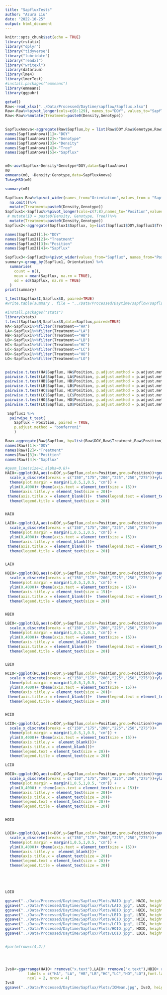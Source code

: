 ```yaml
---
title: "SapfluxTests"
author: "Azura Liu"
date: "2022-10-25"
output: html_document
---
```


```r
knitr::opts_chunk$set(echo = TRUE)
library(rstatix)
library("dplyr")
library("tidyverse")
library("lubridate")
library("readxl")
library("writexl")
library(datarium)
library(lme4)
library(lmerTest)
#install.packages("emmeans")
library(emmeans)
library(ggpubr)

getwd()
Raw<-read_xlsx("../Data/Processed/Daytime/sapflow/Sapflux.xlsx")
Raw<-Raw%>%pivot_longer(cols=c(8:129), names_to="DOY", values_to="Sapflux")
Raw<-Raw%>%mutate(Treatment=paste0(Density,Genotype))
  

```

```r
SapfluxAnova<-aggregate(Raw$Sapflux,by = list(Raw$DOY,Raw$Genotype,Raw$Density,Raw$Tree), FUN = sum)
names(SapfluxAnova)[1]<-"DOY"
names(SapfluxAnova)[2]<-"Genotype"
names(SapfluxAnova)[3]<-"Density"
names(SapfluxAnova)[4]<-"Tree"
names(SapfluxAnova)[5]<-"Sapflux"


m0<-aov(Sapflux~Density*Genotype*DOY,data=SapfluxAnova)
m0
emmeans(m0, ~Density:Genotype,data=SapfluxAnova)
TukeyHSD(m0)

summary(m0)
```




```r
Sapflux<-Raw%>%pivot_wider(names_from="Orientation",values_from = "Sapflux")%>%
  na.omit()%>%
  mutate(Treatment=paste0(Density,Genotype))
Sapflux1<-Sapflux%>%pivot_longer(cols=c(7:8),names_to="Position",values_to="Sapflux")%>%
 # mutate(ID = paste0(Density, Genotype, Tree))%>%
  mutate(Treatment=paste0(Density,Genotype))
Sapflux2<-aggregate(Sapflux1$Sapflux, by=list(Sapflux1$DOY,Sapflux1$Treatment,Sapflux1$Position),mean)

names(Sapflux2)[1]<-"DOY"
names(Sapflux2)[2]<-"Treatment"
names(Sapflux2)[3]<-"Position"
names(Sapflux2)[4]<-"Sapflux"

Sapflux3<-Sapflux2%>%pivot_wider(values_from="Sapflux", names_from="Position")
summary<-group_by(Sapflux1, Orientation) %>%
  summarise(
    count = n(),
    mean = mean(Sapflux, na.rm = TRUE),
    sd = sd(Sapflux, na.rm = TRUE)
  )
print(summary)

t_test(Sapflux$I,Sapflux$O, paired=TRUE)
#write.table(summary , file = "../Data/Processed/Daytime/sapflow/sapfluxsummary.csv")
```

```r
#install.packages("stats")
library(stats)
t.test(Sapflux$N,Sapflux$S,data=Sapflux,paired=TRUE)
HA<-Sapflux1%>%filter(Treatment=="HA")
LA<-Sapflux1%>%filter(Treatment=="LA")
HB<-Sapflux1%>%filter(Treatment=="HB")
LB<-Sapflux1%>%filter(Treatment=="LB")
HC<-Sapflux1%>%filter(Treatment=="HC")
LC<-Sapflux1%>%filter(Treatment=="LC")
HO<-Sapflux1%>%filter(Treatment=="HO")
LO<-Sapflux1%>%filter(Treatment=="LO")


pairwise.t.test(HA$Sapflux, HA$Position, p.adjust.method = p.adjust.methods,paired=TRUE)
pairwise.t.test(LA$Sapflux, LA$Position, p.adjust.method = p.adjust.methods,paired=TRUE)
pairwise.t.test(HB$Sapflux, HB$Position, p.adjust.method = p.adjust.methods,paired=TRUE)
pairwise.t.test(LB$Sapflux, LB$Position, p.adjust.method = p.adjust.methods,paired=TRUE)
pairwise.t.test(HC$Sapflux, HC$Position, p.adjust.method = p.adjust.methods,paired=TRUE)
pairwise.t.test(LC$Sapflux, LC$Position, p.adjust.method = p.adjust.methods,paired=TRUE)
pairwise.t.test(HO$Sapflux, HO$Position, p.adjust.method = p.adjust.methods,paired=TRUE)
pairwise.t.test(LO$Sapflux, LO$Position, p.adjust.method = p.adjust.methods,paired=TRUE)

```


```r
 Sapflux1 %>%
  pairwise_t_test(
    Sapflux ~ Position, paired = TRUE,
    p.adjust.method = "bonferroni"
    )


```



```r
Raw<-aggregate(Raw$Sapflux, by=list(Raw$DOY,Raw$Treatment,Raw$Position),mean)
names(Raw)[1]<-"DOY"
names(Raw)[2]<-"Treatment"
names(Raw)[3]<-"Position"
names(Raw)[4]<-"Sapflux"
```
```r


#geom_line(size=1,alpha=0.8)+
HAIO<-ggplot(HA,aes(x=DOY,y=Sapflux,color=Position,group=Position))+geom_point(size=2)+geom_line(size=1,alpha=0.8)+
  scale_x_discrete(breaks = c("150","175","200","225","250","275"))+ylab("Sapflux(g/cm^2/s)")+
  theme(plot.margin = margin(1,0.5,1,0.5, "cm")) +
  ylim(0,4000)+ theme(axis.text = element_text(size = 15))+
  theme(axis.title.y = element_text(size = 20))+ 
 theme(axis.title.x = element_blank())+  theme(legend.text = element_text(size = 20))+ 
  theme(legend.title = element_text(size = 20))


HAIO

LAIO<-ggplot(LA,aes(x=DOY,y=Sapflux,color=Position,group=Position))+geom_point(size=2)+geom_line(size=1,alpha=0.8)+
  scale_x_discrete(breaks = c("150","175","200","225","250","275"))+
  theme(plot.margin = margin(1,0.5,1,0.5, "cm")) +
  ylim(0,4000)+ theme(axis.text = element_text(size = 15))+
  theme(axis.title.y = element_blank())+ 
 theme(axis.title.x = element_blank())+  theme(legend.text = element_text(size = 20))+ 
  theme(legend.title = element_text(size = 20))


LAIO

HBIO<-ggplot(HB,aes(x=DOY,y=Sapflux,color=Position,group=Position))+geom_point(size=2)+geom_line(size=1,alpha=0.8)+
  scale_x_discrete(breaks = c("150","175","200","225","250","275"))+ ylab("Sapflux(g/cm^2/s)")+
  theme(plot.margin = margin(1,0.5,1,0.5, "cm")) +
  ylim(0,4000)+ theme(axis.text = element_text(size = 15))+
  theme(axis.title.y = element_text(size = 15))+ 
 theme(axis.title.x = element_blank())+  theme(legend.text = element_text(size = 20))+ 
  theme(legend.title = element_text(size = 20))


HBIO

LBIO<-ggplot(LB,aes(x=DOY,y=Sapflux,color=Position,group=Position))+geom_point(size=2)+geom_line(size=1,alpha=0.8)+
  scale_x_discrete(breaks = c("150","175","200","225","250","275"))+
  theme(plot.margin = margin(1,0.5,1,0.5, "cm")) +
  ylim(0,4000)+ theme(axis.text = element_text(size = 15))+
  theme(axis.title.y =  element_blank())+ 
 theme(axis.title.x = element_blank())+  theme(legend.text = element_text(size = 20))+ 
  theme(legend.title = element_text(size = 20))


LBIO

HCIO<-ggplot(HC,aes(x=DOY,y=Sapflux,color=Position,group=Position))+geom_point(size=2)+geom_line(size=1,alpha=0.8)+
  scale_x_discrete(breaks = c("150","175","200","225","250","275"))+ylab("Sapflux(g/cm^2/s)")+
  theme(plot.margin = margin(1,0.5,1,0.5, "cm")) +
  ylim(0,4000)+ theme(axis.text = element_text(size = 15))+
  theme(axis.title.y = element_text(size = 20))+ 
 theme(axis.title.x = element_blank())+  theme(legend.text = element_text(size = 20))+ 
  theme(legend.title = element_text(size = 20))


HCIO

LCIO<-ggplot(LC,aes(x=DOY,y=Sapflux,color=Position,group=Position))+geom_point(size=2)+geom_line(size=1,alpha=0.8)+
  scale_x_discrete(breaks = c("150","175","200","225","250","275"))+
  theme(plot.margin = margin(1,0.5,1,0.5, "cm")) +
  ylim(0,4000)+ theme(axis.text = element_text(size = 15))+
  theme(axis.title.y =  element_blank())+ 
  theme(axis.title.x = element_blank())+
  theme(legend.text = element_text(size = 20))+ 
  theme(legend.title = element_text(size = 20))

LCIO

HOIO<-ggplot(HO,aes(x=DOY,y=Sapflux,color=Position,group=Position))+geom_point(size=2)+geom_line(size=1,alpha=0.8)+
  scale_x_discrete(breaks = c("150","175","200","225","250","275"))+ylab("Sapflux(g/cm^2/s)")+
  theme(plot.margin = margin(1,0.5,1,0.5, "cm")) +
  ylim(0,4000) + theme(axis.text = element_text(size = 15))+
  theme(axis.title.y = element_text(size = 20))+ 
  theme(axis.title.x = element_text(size = 20))+
  theme(legend.text = element_text(size = 20))+ 
  theme(legend.title = element_text(size = 20))


HOIO


LOIO<-ggplot(LO,aes(x=DOY,y=Sapflux,color=Position,group=Position))+geom_point(size=2)+geom_line(size=1,alpha=0.8)+
  scale_x_discrete(breaks = c("150","175","200","225","250","275"))+
  theme(plot.margin = margin(1,0.5,1,0.5, "cm")) +
  ylim(0,4000)+ theme(axis.text = element_text(size = 15))+
  theme(axis.title.y =  element_blank())+ 
  theme(axis.title.x = element_text(size = 20))+
  theme(legend.text = element_text(size = 20))+ 
  theme(legend.title = element_text(size = 20))





LOIO

```

```r
ggsave("../Data/Processed/Daytime/Sapflux/Plots/HAIO.jpg", HAIO, height = 7, width = 10, units = "in", dpi = 500)
ggsave("../Data/Processed/Daytime/Sapflux/Plots/LAIO.jpg", LAIO, height = 7, width = 10, units = "in", dpi = 500)
ggsave("../Data/Processed/Daytime/Sapflux/Plots/HBIO.jpg", HBIO, height = 7, width = 10, units = "in", dpi = 500)
ggsave("../Data/Processed/Daytime/Sapflux/Plots/LBIO.jpg", LBIO, height = 7, width = 10, units = "in", dpi = 500)
ggsave("../Data/Processed/Daytime/Sapflux/Plots/HCIO.jpg", HCIO, height = 7, width = 10, units = "in", dpi = 500)
ggsave("../Data/Processed/Daytime/Sapflux/Plots/LCIO.jpg", LCIO, height = 7, width = 10, units = "in", dpi = 500)
ggsave("../Data/Processed/Daytime/Sapflux/Plots/HOIO.jpg", HOIO, height = 7, width = 10, units = "in", dpi = 500)
ggsave("../Data/Processed/Daytime/Sapflux/Plots/LOIO.jpg", LOIO, height = 7, width = 10, units = "in", dpi = 500)


#par(mfrow=c(4,2))
  




```



```r
IvsO<-ggarrange(HAIO+ rremove("x.text"),LAIO+ rremove("x.text"),HBIO+ rremove("x.text"),LBIO+ rremove("x.text"),HCIO+ rremove("x.text"),LCIO+ rremove("x.text"),HOIO,LOIO, common.legend = TRUE,
          labels = c("HA", "LA", "HB","LB","HC","LC","HO","LO"),font.label = list(size = 20),hjust=-0.5,
          ncol = 2, nrow = 4)
IvsO
ggsave("../Data/Processed/Daytime/Sapflux/Plots/IOMean.jpg", IvsO, height = 14, width = 10, units = "in", dpi = 500)


```
